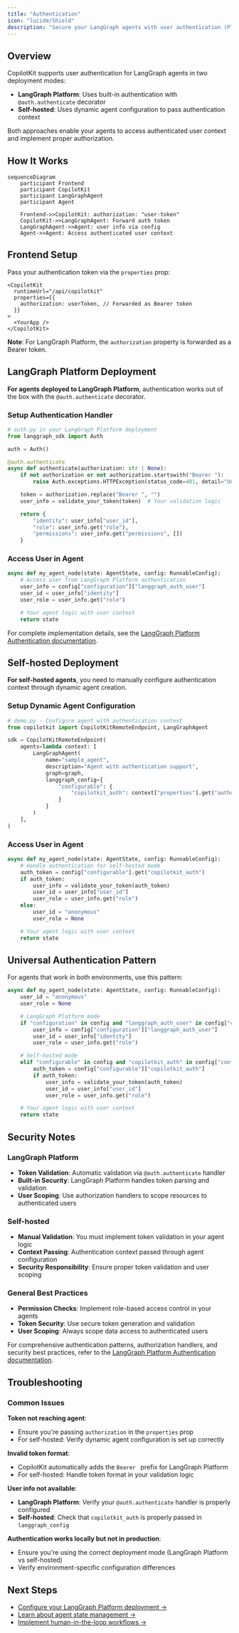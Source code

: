 ```yaml
---
title: "Authentication"
icon: "lucide/Shield"
description: "Secure your LangGraph agents with user authentication (Platform & Self-hosted)"
---
```


## Overview

CopilotKit supports user authentication for LangGraph agents in two deployment modes:

- **LangGraph Platform**: Uses built-in authentication with `@auth.authenticate` decorator
- **Self-hosted**: Uses dynamic agent configuration to pass authentication context

Both approaches enable your agents to access authenticated user context and implement proper authorization.

## How It Works

```mermaid
sequenceDiagram
    participant Frontend
    participant CopilotKit
    participant LangGraphAgent
    participant Agent

    Frontend->>CopilotKit: authorization: "user-token"
    CopilotKit->>LangGraphAgent: Forward auth token
    LangGraphAgent->>Agent: user info via config
    Agent->>Agent: Access authenticated user context
```

## Frontend Setup

Pass your authentication token via the `properties` prop:

```tsx
<CopilotKit
  runtimeUrl="/api/copilotkit"
  properties={{
    authorization: userToken, // Forwarded as Bearer token
  }}
>
  <YourApp />
</CopilotKit>
```

**Note**: For LangGraph Platform, the `authorization` property is forwarded as a Bearer token.

## LangGraph Platform Deployment

**For agents deployed to LangGraph Platform**, authentication works out of the box with the `@auth.authenticate` decorator.

### Setup Authentication Handler

```python
# auth.py in your LangGraph Platform deployment
from langgraph_sdk import Auth

auth = Auth()

@auth.authenticate
async def authenticate(authorization: str | None):
    if not authorization or not authorization.startswith("Bearer "):
        raise Auth.exceptions.HTTPException(status_code=401, detail="Unauthorized")

    token = authorization.replace("Bearer ", "")
    user_info = validate_your_token(token)  # Your validation logic

    return {
        "identity": user_info["user_id"],
        "role": user_info.get("role"),
        "permissions": user_info.get("permissions", [])
    }
```

### Access User in Agent

```python
async def my_agent_node(state: AgentState, config: RunnableConfig):
    # Access user from LangGraph Platform authentication
    user_info = config["configuration"]["langgraph_auth_user"]
    user_id = user_info["identity"]
    user_role = user_info.get("role")

    # Your agent logic with user context
    return state
```

For complete implementation details, see the [LangGraph Platform Authentication documentation](https://langchain-ai.github.io/langgraph/concepts/auth/#authentication).

## Self-hosted Deployment

**For self-hosted agents**, you need to manually configure authentication context through dynamic agent creation.

### Setup Dynamic Agent Configuration

```python
# demo.py - Configure agent with authentication context
from copilotkit import CopilotKitRemoteEndpoint, LangGraphAgent

sdk = CopilotKitRemoteEndpoint(
    agents=lambda context: [
        LangGraphAgent(
            name="sample_agent",
            description="Agent with authentication support",
            graph=graph,
            langgraph_config={
                "configurable": {
                    "copilotkit_auth": context["properties"].get("authorization")
                }
            }
        )
    ],
)
```

### Access User in Agent

```python
async def my_agent_node(state: AgentState, config: RunnableConfig):
    # Handle authentication for self-hosted mode
    auth_token = config["configurable"].get("copilotkit_auth")
    if auth_token:
        user_info = validate_your_token(auth_token)
        user_id = user_info["user_id"]
        user_role = user_info.get("role")
    else:
        user_id = "anonymous"
        user_role = None

    # Your agent logic with user context
    return state
```

## Universal Authentication Pattern

For agents that work in both environments, use this pattern:

```python
async def my_agent_node(state: AgentState, config: RunnableConfig):
    user_id = "anonymous"
    user_role = None

    # LangGraph Platform mode
    if "configuration" in config and "langgraph_auth_user" in config["configuration"]:
        user_info = config["configuration"]["langgraph_auth_user"]
        user_id = user_info["identity"]
        user_role = user_info.get("role")

    # Self-hosted mode
    elif "configurable" in config and "copilotkit_auth" in config["configurable"]:
        auth_token = config["configurable"]["copilotkit_auth"]
        if auth_token:
            user_info = validate_your_token(auth_token)
            user_id = user_info["user_id"]
            user_role = user_info.get("role")

    # Your agent logic with user context
    return state
```

## Security Notes

### LangGraph Platform

- **Token Validation**: Automatic validation via `@auth.authenticate` handler
- **Built-in Security**: LangGraph Platform handles token parsing and validation
- **User Scoping**: Use authorization handlers to scope resources to authenticated users

### Self-hosted

- **Manual Validation**: You must implement token validation in your agent logic
- **Context Passing**: Authentication context passed through agent configuration
- **Security Responsibility**: Ensure proper token validation and user scoping

### General Best Practices

- **Permission Checks**: Implement role-based access control in your agents
- **Token Security**: Use secure token generation and validation
- **User Scoping**: Always scope data access to authenticated users

For comprehensive authentication patterns, authorization handlers, and security best practices, refer to the [LangGraph Platform Authentication documentation](https://langchain-ai.github.io/langgraph/concepts/auth/#authentication).

## Troubleshooting

### Common Issues

**Token not reaching agent**:

- Ensure you're passing `authorization` in the `properties` prop
- For self-hosted: Verify dynamic agent configuration is set up correctly

**Invalid token format**:

- CopilotKit automatically adds the `Bearer ` prefix for LangGraph Platform
- For self-hosted: Handle token format in your validation logic

**User info not available**:

- **LangGraph Platform**: Verify your `@auth.authenticate` handler is properly configured
- **Self-hosted**: Check that `copilotkit_auth` is properly passed in `langgraph_config`

**Authentication works locally but not in production**:

- Ensure you're using the correct deployment mode (LangGraph Platform vs self-hosted)
- Verify environment-specific configuration differences

## Next Steps

- [Configure your LangGraph Platform deployment →](/coagents/quickstart/langgraph)
- [Learn about agent state management →](/coagents/shared-state)
- [Implement human-in-the-loop workflows →](/coagents/human-in-the-loop)